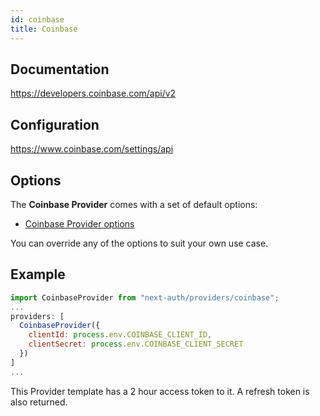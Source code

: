 ```yaml
---
id: coinbase
title: Coinbase
---
```



## Documentation

https://developers.coinbase.com/api/v2

## Configuration

https://www.coinbase.com/settings/api

## Options

The **Coinbase Provider** comes with a set of default options:

- [Coinbase Provider options](https://github.com/nextauthjs/next-auth/blob/main/packages/next-auth/src/providers/coinbase.js)

You can override any of the options to suit your own use case.

## Example

```js
import CoinbaseProvider from "next-auth/providers/coinbase";
...
providers: [
  CoinbaseProvider({
    clientId: process.env.COINBASE_CLIENT_ID,
    clientSecret: process.env.COINBASE_CLIENT_SECRET
  })
]
...
```

<Callout>
This Provider template has a 2 hour access token to it. A refresh token is also returned.
</Callout>
